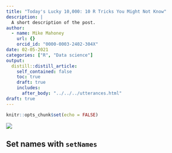 ```yaml
---
title: "Today's Lucky 10,000: 10 R Tricks You Might Not Know"
description: |
  A short description of the post.
author:
  - name: Mike Mahoney
    url: {}
    orcid_id: "0000-0003-2402-304X"
date: 02-05-2021
categories: ["R", "Data science"]
output:
  distill::distill_article:
    self_contained: false
    toc: true
    draft: true
    includes: 
      after_body: "../../../utterances.html"
draft: true
---
```



```r
knitr::opts_chunk$set(echo = FALSE)
```

[![](https://imgs.xkcd.com/comics/ten_thousand.png)](https://xkcd.com/1053/)

## Set names with `setNames`
